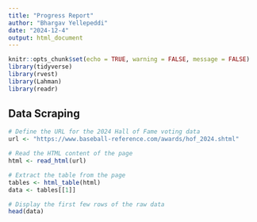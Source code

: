 ```yaml
---
title: "Progress Report"
author: "Bhargav Yellepeddi"
date: "2024-12-4"
output: html_document
---
```


```r
knitr::opts_chunk$set(echo = TRUE, warning = FALSE, message = FALSE)
library(tidyverse)
library(rvest)
library(Lahman)
library(readr)
```
## Data Scraping
```r
# Define the URL for the 2024 Hall of Fame voting data
url <- "https://www.baseball-reference.com/awards/hof_2024.shtml"

# Read the HTML content of the page
html <- read_html(url)

# Extract the table from the page
tables <- html_table(html)
data <- tables[[1]]

# Display the first few rows of the raw data
head(data)
```